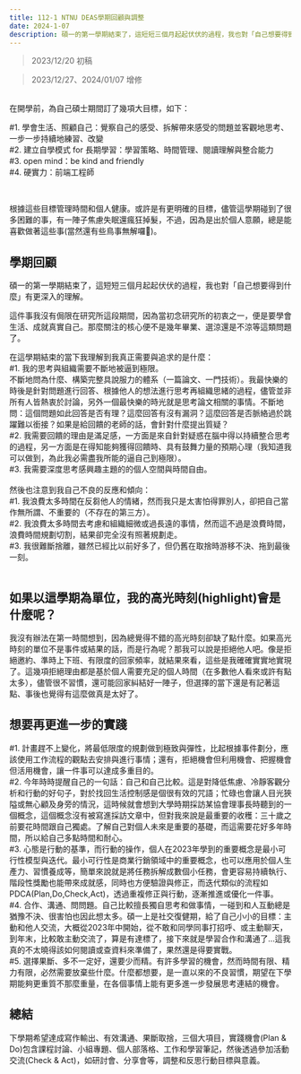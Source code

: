 ```yaml
---
title: 112-1 NTNU DEAS學期回顧與調整
date: 2024-1-07
description: 碩一的第一學期結束了，這短短三個月起起伏伏的過程，我也對「自己想要得到什麼」有更深入的理解。
---
```

>2023/12/20 初稿

>2023/12/27、2024/01/07 增修

<br/>
在開學前，為自己碩士期間訂了幾項大目標，如下：
<br/>

#1. 學會生活、照顧自己：覺察自己的感受、拆解帶來感受的問題並客觀地思考、一步一步持續地練習、改變
<br/>
#2. 建立自學模式 for 長期學習：學習策略、時間管理、閱讀理解與整合能力
<br/>
#3. open mind：be kind and friendly
<br/>
#4. 硬實力：前端工程師

<br/>

根據這些目標管理時間和個人健康。或許是有更明確的目標，儘管這學期碰到了很多困難的事，有一陣子焦慮失眠還瘋狂掉髮，不過，因為是出於個人意願，總是能喜歡做著這些事(當然還有些鳥事無解囉🙂)。
<br/>
## **學期回顧**

碩一的第一學期結束了，這短短三個月起起伏伏的過程，我也對「自己想要得到什麼」有更深入的理解。

這件事我沒有侷限在研究所這段期間，因為當初念研究所的初衷之一，便是要學會生活、成就真實自己。那麼關注的核心便不是幾年畢業、選涼還是不涼等這類問題了。

在這學期結束的當下我理解到我真正需要與追求的是什麼：
<br/>
#1. 我的思考與組織需要不斷地被逼到極限。<br/>
不斷地問為什麼、構築完整具說服力的體系（一篇論文、一門技術）。我最快樂的時後是針對問題進行回答、根據他人的想法進行思考再組織思緒的過程，儘管並非所有人皆熱衷於討論，另外一個最快樂的時光就是思考論文相關的事情。不斷地問：這個問題如此回答是否有理？這麼回答有沒有漏洞？這麼回答是否脈絡過於跳躍難以銜接？如果是給回饋的老師的話，會針對什麼提出質疑？
<br/>
#2. 我需要回饋的理由是滿足感，一方面是來自針對疑惑在腦中得以持續整合思考的過程，另一方面是在得知能夠獲得回饋時、具有鼓舞力量的預期心理（我知道我可以做到，為此我必需盡我所能的逼自己到極限）。
<br/>
#3. 我需要深度思考感興趣主題的的個人空間與時間自由。<br/>
<br/>
然後也注意到我自己不良的反應和傾向：
<br/>
#1. 我浪費太多時間在反芻他人的情緒，然而我只是太害怕得罪別人，卻把自己當作無所謂、不重要的（不存在的第三方）。
<br/>
#2. 我浪費太多時間去考慮和組織細微或過長遠的事情，然而這不過是浪費時間，浪費時間規劃切割，結果卻完全沒有照著規劃走。
<br/>
#3. 我很難斷捨離，雖然已經比以前好多了，但仍舊在取捨時游移不決、拖到最後一刻。<br/>
<br/>
## **如果以這學期為單位，我的高光時刻(highlight)會是什麼呢？**

我沒有辦法在第一時間想到，因為總覺得不錯的高光時刻卻缺了點什麼。如果高光時刻的單位不是事件或結果的話，而是行為呢？那我可以說是拒絕他人吧。像是拒絕邀約、準時上下班、有限度的回家頻率，就結果來看，這些是我確確實實地實現了。這幾項拒絕理由都是基於個人需要充足的個人時間（在多數他人看來或許有點太多），儘管很不習慣，還可能回家糾結好一陣子，但選擇的當下還是有記著這點、事後也覺得有這麼做真是太好了。
<br/>
## **想要再更進一步的實踐**

#1. 計畫趕不上變化，將最低限度的規劃做到極致與彈性，比起根據事件劃分，應該使用工作流程的觀點去安排與進行事情；還有，拒絕機會但利用機會、把握機會但活用機會，讓一件事可以達成多重目的。
<br/>
#2. 今年時時提醒自己的一句話：自己和自己比較。這是對降低焦慮、冷靜客觀分析和行動的好句子，對於找回生活控制感是個很有效的咒語；忙碌也會讓人目光狹隘或無心顧及身旁的情況，這時候就會想到大學時期採訪某協會理事長時聽到的一個概念，這個概念沒有被寫進採訪文章中，但對我來說是最重要的收穫：三十歲之前要花時間跟自己獨處。了解自己對個人未來是重要的基礎，而這需要花好多年時間，所以給自己多點時間和耐心。
<br/>
#3. 心態是行動的基準，而行動的操作，個人在2023年學到的重要概念是最小可行性模型與迭代。最小可行性是商業行銷領域中的重要概念，也可以應用於個人生產力、習慣養成等，簡單來說就是將任務拆解成數個小任務，會更容易持續執行、階段性獎勵也能帶來成就感，同時也方便驗證與修正，而迭代類似的流程如PDCA(Plan,Do,Check,Act)，透過重複修正與行動，逐漸推進或優化一件事。
<br/>
#4. 合作、溝通、問問題。自己比較擅長獨自思考和做事情，一碰到和人互動總是猶豫不決、很害怕也因此想太多。碩一上是社交復健期，給了自己小小的目標：主動和他人交流，大概從2023年中開始，從不敢和同學同事打招呼、或主動聊天，到年末，比較敢主動交流了，算是有達標了，接下來就是學習合作和溝通了…這我真的不太曉得該如何閱讀或查資料來準備了，果然還是得要實戰。
<br/>
#5. 選擇果斷、多不一定好，還要少而精。有許多學習的機會，然而時間有限、精力有限，必然需要放棄些什麼。什麼都想要，是一直以來的不良習慣，期望在下學期能夠更重質不那麼重量，在各個事情上能有更多進一步發展思考連結的機會。
<br/>

## **總結**

下學期希望達成寫作輸出、有效溝通、果斷取捨，三個大項目，實踐機會(Plan & Do)包含課程討論、小組專題、個人部落格、工作和學習筆記，然後透過參加活動交流(Check & Act)，如研討會、分享會等，調整和反思行動目標與意義。
